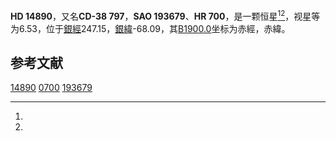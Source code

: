{{Starbox begin
| name = HD 14890
}}
{{Starbox observe
| epoch = [[J2000.0|J2000.0]]
| constell = {{星座名待查}}<ref name=SIMBAD>{{cite web
 | url=http://simbad.u-strasbg.fr/simbad/sim-id?Ident=HR+700
 | title =Pulsating variable Star
 | publisher=Centre de Données astronomiques de Strasbourg
 | work=SIMBAD
 | accessdate=2012-07-13}}</ref><ref name=DATA>{{cite web
 | url=http://vizier.u-strasbg.fr/viz-bin/VizieR-5?-out.add=.&-source=5050&-corr=PK=HR&-out.max=9999&HR=700
 | title=VizieR Detailed Page
 | accessdate=2012-07-13
 | archive-url=https://web.archive.org/web/20160305003351/http://vizier.u-strasbg.fr/viz-bin/VizieR-5?-out.add=.&-source=5050&-corr=PK=HR&-out.max=9999&HR=700
 | archive-date=2016-03-05
 | dead-url=yes
 }}</ref>
| 星官 = 
| ra = {{RA|2|23|6.5}}<ref name=SIMBAD /><ref name=DATA />
| dec = {{DEC|-37|34|35}}<ref name=SIMBAD /><ref name=DATA />
| appmag_v = 6.53<ref name=SIMBAD /><ref name=DATA />
}}
{{Starbox character
| class = K2III<ref name=SIMBAD /><ref name=DATA />
| b-v = 1.61<ref name=SIMBAD /><ref name=DATA />
| u-b = 1.94<ref name=SIMBAD /><ref name=DATA />
| r-i = <ref name=SIMBAD /><ref name=DATA />
| variable = 
}}
{{Starbox astrometry
| radial_v = 1.94
| prop_mo_ra = 11
| parallax = 
| p_error = 
}}
{{Starbox catalog
| names =CD-38 797，[[SAO星表|SAO]] 193679，[[HD星表|HD]] 14890，[[HR星表|HR]] 700}}
{{Starbox reference |Simbad=HR+700}}
{{Starbox end}}

'''HD 14890'''，又名'''CD-38 797'''，'''SAO 193679'''、'''HR 700'''，是一颗恒星<ref name=SIMBAD /><ref name=DATA />，视星等为6.53，位于[[銀道座標系|銀經]]247.15，[[銀道座標系|銀緯]]-68.09，其[[B1900.0|B1900.0]]坐标为赤經{{RA|2|18|59.1}}，赤緯{{DEC|-38|-68.09|48}}。

== 参考文献 ==
{{reflist}}

{{star-stub}}

[[Category:HD和HDE天體|14890]]
[[Category:HR天體|0700]]
[[Category:SAO天體|193679]]